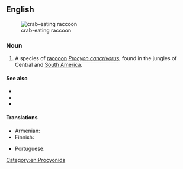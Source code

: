 ==English==
[[Image:Szop rakojad.jpg|thumb|crab-eating raccoon]]

===Noun===
{{en-noun|head=[[crab]]-[[eating]] [[raccoon]]}}

# A species of [[raccoon]] ''[[Procyon cancrivorus]]'', found in the jungles of Central and [[South America]].

====See also====
* {{pedialite}}
* {{specieslite|Procyon cancrivorus}}
* {{commonslite}}

====Translations====
{{trans-top|species of raccoon}}
* Armenian: {{t|hy|ջրարջ խեցգետնակեր|sc=Armn}}
* Finnish: {{t|fi|ravunsyöjäsupi}}
{{trans-mid}}
* Portuguese: {{t|pt|mão-pelada|m}}
{{trans-bottom}}

[[Category:en:Procyonids]]